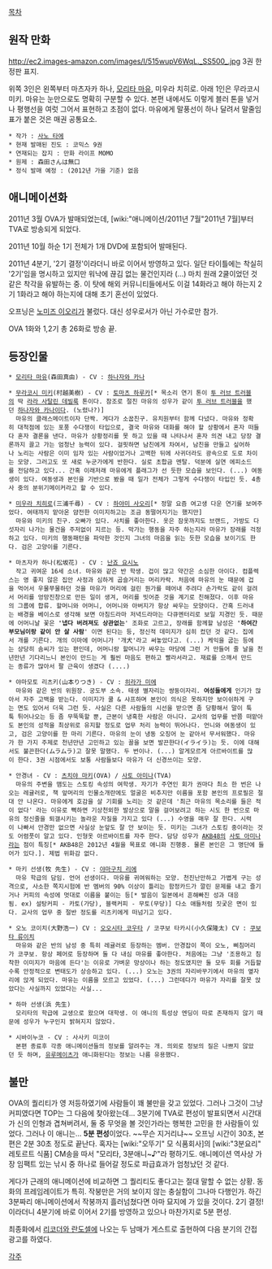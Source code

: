 [[목차]]

== 원작 만화 ==
http://ec2.images-amazon.com/images/I/515wupV6WqL._SS500_.jpg
3권 한정판 표지.

위쪽 3인은 왼쪽부터 마츠자카 하나, [[모리타 마유]], 미우라 치히로. 아래 1인은 무라코시 미키. 마유는 눈만으로도 명확히 구분할 수 있다. 본편 내에서도 이렇게 블러 톤을 넣거나 평행선을 여럿 그어서 표현하고 초점이 없다. 마유에게 말풍선이 하나 달려서 말줄임표가 붙은 것은 매권 공통요소.

 * 작가 : [[사노 타에]]
 * 현재 발매된 진도 : 코믹스 9권
 * 연재되는 잡지 : 만화 라이프 MOMO
 * 원제 : 森田さんは無口
 * 정식 발매 예정 : (2012년 가을 기준) 없음

== 애니메이션화 ==
2011년 3월 OVA가 발매되었는데, [wiki:"애니메이션/2011년 7월"2011년 7월]부터 TVA로 방송되게 되었다.

2011년 10월 하순 1기 전체가 1개 DVD에 포함되어 발매된다.

2011년 4분기, '2기 결정'이라더니 바로 이어서 방영하고 있다. 일단 타이틀에는 착실히 '2기'임을 명시하고 있지만 워낙에 끊김 없는 물건인지라 (...) 마치 원래 2쿨이었던 것 같은 착각을 유발하는 중. 이 탓에 해외 커뮤니티들에서도 이걸 14화라고 해야 하는지 2기 1화라고 해야 하는지에 대해 초기 혼선이 있었다.

오프닝은 [[노미즈 이오리]]가 불렀다. 대신 성우로서가 아닌 가수로만 참가.

OVA 1화와 1,2기 총 26화로 방송 끝.

== 등장인물 ==

 * [[모리타 마유]](森田真由) - CV : [[하나자와 카나]]

 * [[무라코시 미키]](村越美樹) - CV : [[토마츠 하루카]][* 목소리 연기 톤이 [[투 러브 트러블]]의 딱 [[라라 사탈린 데빌룩]] 톤이다. 참조로 절친 마유의 성우가 같이 [[투 러브 트러블]]을 했던 [[하나자와 카나]]이다. (노렸나?)]
   마유의 클래스메이트이자 단짝. 게다가 소꿉친구. 유치원부터 함께 다녔다. 마유와 정확히 대척점에 있는 포풍 수다쟁이 타입으로, 결국 마유와 대화를 해야 할 상황에서 혼자 떠들다 혼자 결론을 낸다. 마유가 상황정리를 못 하고 있을 때 나타나서 혼자 의견 내고 당장 결론까지 끌고 가는 엄청난 능력이 있다. 걸핏하면 남친에게 차여서, 남친을 만들고 싶어하나 노리는 사람은 이미 임자 있는 사람이었거나 고백한 뒤에 사귀더라도 광속으로 도로 차이는 모양. 그러고도 또 새로 누군가에게 반한다. 실로 초합금 멘탈. 덕분에 실연 에피소드를 전담하고 있다... 간혹 이래저래 마유에게 플래그가 선 듯한 모습을 보인다. (...) 여동생이 있다. 여동생과 본인을 기반으로 봤을 때 일가 전체가 그렇게 수다쟁이 타입인 듯. 4총사 중의 분위기메이커라고 할 수 있다.

 * [[미우라 치히로]](三浦千尋) - CV : [[하야미 사오리]][* 정말 요즘 여고생 다운 연기를 보여주었다. 여태까지 맡아온 얌전한 이미지하고는 조금 동떨어지기는 했지만]
   마유와 미키의 친구. 오빠가 있다. 사치를 좋아한다. 옷은 잠옷까지도 브랜드, 가방도 다섯자리 나가는 물건을 주저없이 지르는 등. 막가는 행동을 자주 하는지라 마유가 장래를 걱정하고 있다. 미키의 행동패턴을 파악한 것인지 그녀의 마음을 읽는 듯한 모습을 보이기도 한다. 검은 고양이를 기른다.

 * 마츠자카 하나(松坂花) - CV : [[난죠 요시노]]
   작고 귀여운 16세 소녀. 마유와 같은 반 학생. 겁이 많고 약간은 소심한 아이다. 컴플렉스는 영 좋지 않은 집안 사정과 심하게 곱슬거리는 머리카락. 처음에 마유의 눈 때문에 겁을 먹어서 우물쭈물하던 것을 마유가 머리에 걸린 뭔가를 떼어내 주려다 손가락도 같이 걸려서 머리를 엉망진창으로 만든 일이 생겨, 머리를 빗어준 것을 계기로 친해졌다. 이후 마유의 그룹에 합류. 할머니와 어머니, 어머니와 아버지가 항상 싸우는 모양이다. 간혹 드러내는 배경을 베이스로 생각해 보면 아침드라마 저녁드라마는 다큐멘터리로 보일 지경인 듯. 때문에 어머니날 꽃은 ''''냅다 버려져도 상관없는'''' 조화로 고르고, 장래를 함께할 남성은 ''''하여간 부모님이랑 같이 안 살 사람'''' 이면 된다는 등, 정신적 데미지가 심히 컸던 것 같다. 집에서 개를 기른다. 개의 이마에 어머니가 '개犬'라고 써놓았다고. (...) 케익을 굽는 등에는 상당히 솜씨가 있는 편인데, 어머니랑 할머니가 싸우는 마당에 그런 거 만들어 줄 날을 천년만년 기다리느니 본인이 만드는 게 훨씬 마음도 편하고 빨라서라고. 재료를 으깨서 만드는 종류가 많아서 팔 근육이 생겼다 (....)

 * 야마모토 리츠키(山本りつき) - CV : [[히라가 미에]]
   마유와 같은 반의 위원장. 궁도부 소속. 태생 별자리는 쌍둥이자리. '''여성들에게''' 인기가 많아서 자주 고백을 받는다. 이미지가 쿨 & 샤프하며 본인이 의식은 못하지만 보이쉬하게 구는 면도 있어서 더욱 그런 듯. 사실은 다른 사람들의 시선을 받으면 좀 당황해서 말이 툭툭 튀어나오는 등 좀 무뚝뚝할 뿐, 근본이 냉혹한 사람은 아니다. 교사의 업무를 반쯤 떠맡아도 본인의 성적을 최상위로 유지할 정도로 업무 처리 능력이 뛰어나다. 언니와 여동생이 있고, 검은 고양이를 한 마리 기른다. 마유의 눈이 냉동 오징어 눈 같아서 무서워했다. 마유가 한 가지 주제로 천년만년 고민하고 있는 꼴을 보면 발끈한다(イライラ)는 듯. 이에 대해서도 불끈한다(ムラムラ)고 잘못 말했다. 두 번이나. (...) 알게모르게 아르바이트를 많이 한다. 3권 시점에서도 보통 사람들보다 마유가 더 신경쓰이는 모양.

 * 안경녀 - CV : [[츠치야 마키]](OVA) / [[사토 아미나]](TVA)
   마유의 주변을 맴도는 스토킹 속성의 여학생. 자기가 주연인 회가 권마다 최소 한 번은 나오는 레귤러로, 책 앞머리의 인물소개란에도 얼굴은 비추지만 이름을 포함 본인의 프로필은 절대 안 나온다. 마유에게 호감을 살 기회를 노리는 것 같은데 '최근 마유의 목소리를 들은 적이 없다' 라는 이유로 뻑하면 기상천외한 발상으로 말을 걸어보려고 하는 시도 한 번으로 마유의 정신줄을 퇴갤시키는 놀라운 자질을 가지고 있다 (...) 수영을 매우 잘 한다. 시력이 나빠서 안경만 없으면 사실상 눈앞도 잘 안 보이는 듯. 미키는 그녀가 스토킹 중이라는 것도 어렴풋이 알고 있다. 인형옷 아르바이트를 자주 한다. 담당 성우가 [[AKB48]]의 [[사토 아미나]]라는 점이 특징[* AKB48은 2012년 4월을 목표로 애니화 진행중. 물론 본인은 그 명단에 들어가 있다.]. 제법 위화감 없다.

 * 마키 선생(牧 先生) - CV : [[야마구치 리에]]
   마유 학급의 담임. 언어 선생이다. 마유를 귀여워하는 모양. 천진난만하고 가볍게 구는 성격으로, 사소한 쪽지시험에 반 멤버의 90% 이상이 틀리는 함정카드가 깔린 문제를 내고 즐기거나 커피의 속성에 멋대로 이름을 붙이는 등[* 발음이 일본에서 흔해빠진 성과 대응됨. ex) 설탕커피 - 카토(가당), 블랙커피 - 무토(무당)] 다소 애들처럼 짓궃은 면이 있다. 교사의 업무 중 절반 정도를 리츠키에게 떠넘기고 있다. 

 * 오노 코이치(大野浩一) CV : [[오오시타 코우타]] / 코쿠보 타카시(小久保隆太) CV : [[쿠보타 류이치]] 
   마유와 같은 반의 남성 중 특히 레귤러로 등장하는 멤버. 안경잡이 쪽이 오노, 삐침머리가 코쿠보. 항상 페어로 등장하며 둘 다 내심 마유를 좋아한다. 처음에는 그냥 '조용하고 침착한 이미지가 마음에 든다'는 이유로 가벼운 망상이나 하는 정도였지만 둘 모두 회를 거듭할수록 안정적으로 변태도가 상승하고 있다. (...) 오노는 3권의 자리바꾸기에서 마유의 옆자리에 앉게 되었다. 마유는 이름을 모르고 있었다. (...) 그런데다가 마유가 자리를 잘못 앉았다는 사실까지 있었다는 사실...

 * 하마 선생(浜 先生)
   모리타의 학급에 교생으로 왔으며 대학생. 이 애니의 특성상 엔딩이 따로 존재하지 않기 때문에 성우가 누구인지 밝혀지지 않았다.

 * 시바이누코 - CV : 사사키 미코이
   본편 종료후 각종 애니메이션들의 정보를 알려주는 개. 의외로 정보의 질은 나쁘지 않았던 듯 하며, [[유루메이츠]]가 애니화된다는 정보는 나름 유용했다.

== 불만 ==
OVA의 퀄리티가 영 저등하였기에 사람들이 꽤 불만을 갖고 있었다. 그러나 그것이 그냥 커피였다면 TOP는 그 다음에 찾아왔는데... 3분기에 TVA로 편성이 발표되면서 시간대가 신의 인형과 겹쳐버려서, 둘 중 무엇을 볼 것인가라는 행복한 고민을 한 사람들이 있었다. 그러나 이 애니는... '''5분 편성'''이었다. ~~무슨 지거리냐~~ 오프닝 시간이 30초, 본편은 2분 30초 정도로 끝난다. 혹자는 [wiki:"오뚜기" 모 식품회사]의 [wiki:"3분요리" 레토르트 식품] CM송을 따서 "모리타, 3분애니~♪"라 평하기도. 애니메이션 역사상 가장 임팩트 있는 낚시 중 하나로 들어갈 정도로 파급효과가 엄청났던 것 같다.

게다가 근래의 애니메이션에 비교하면 그 퀄리티도 좋다고는 절대 말할 수 없는 상황. 동화의 프레임레이트가 특히. 작붕만은 거의 보이지 않는 충실함이 그나마 다행인가. 하긴 3분짜리 애니메이션에서 작붕까지 흘러넘쳤다면 아마 묘지에 가 있을 것이다. 2기 결정! 이라더니 4분기에 바로 이어서 2기를 방영하고 있으나 마찬가지로 5분 편성.

최종화에서 [[리코더와 란도셀]]에 나오는 두 남매가 게스트로 출현하여 다음 분기의 간접 광고를 하였다.

[[각주]]
